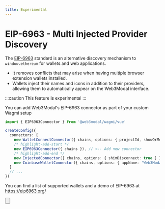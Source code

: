```yaml
---
title: Experimental
---
```



# EIP-6963 - Multi Injected Provider Discovery

The [EIP-6963](https://eips.ethereum.org/EIPS/eip-6963) standard is an alternative discovery mechanism to `window.ethereum` for wallets and web applications.

- It removes conflicts that may arise when having multiple browser extension wallets installed.
- Wallets inject their names and icons in addition to their providers, allowing them to automatically appear on the Web3Modal interface.

:::caution
This feature is experimental
:::

You can add Web3Modal's EIP-6963 connector as part of your custom Wagmi setup

```ts
import { EIP6963Connector } from '@web3modal/wagmi/vue'

createConfig({
  connectors: [
    new WalletConnectConnector({ chains, options: { projectId, showQrModal: false, metadata } }),
    /* highlight-add-start */
    new EIP6963Connector({ chains }), // <-- Add new connector
    /* highlight-add-end */
    new InjectedConnector({ chains, options: { shimDisconnect: true } }),
    new CoinbaseWalletConnector({ chains, options: { appName: 'Web3Modal' } })
  ]
  // ...
})
```

You can find a list of supported wallets and a demo of EIP-6963 at https://eip6963.org/

<Button
  name="Web3Modal Demo"
  url="https://web3modal-laboratory-git-v-3-eip6963-preview-walletconnect1.vercel.app/"
/>
